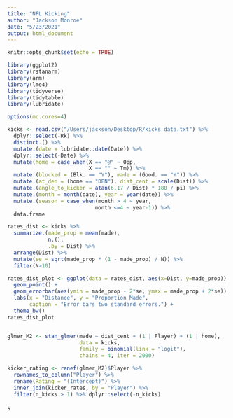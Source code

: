 ```yaml
---
title: "NFL Kicking"
author: "Jackson Monroe"
date: "5/23/2021"
output: html_document
---
```


```r
knitr::opts_chunk$set(echo = TRUE)

library(ggplot2)
library(rstanarm)
library(arm)
library(lme4)
library(tidyverse)
library(tidytable)
library(lubridate)

options(mc.cores=4)

kicks <- read.csv("/Users/jackson/Desktop/R/kicks data.txt") %>%
  dplyr::select(-Rk) %>%
  distinct.() %>%
  mutate.(date = lubridate::date(Date)) %>%
  dplyr::select(-Date) %>%
  mutate(home = case_when(X == "@" ~ Opp,
                          X == "" ~ Tm)) %>%
  mutate.(blocked = (Blk. == "Y"), made = (Good. == "Y")) %>%
  mutate.(at_den = (home == "DEN"), dist_cent = scale(Dist)) %>%
  mutate.(angle_to_kicker = atan(6.17 / Dist) * 180 / pi) %>%
  mutate.(month = month(date), year = year(date)) %>%
  mutate.(season = case_when(month > 4 ~ year,
                            month <=4 ~ year-1)) %>%
  data.frame
```

```r
rates_dist <- kicks %>%
  summarize.(made_prop = mean(made),
             n.(),
             .by = Dist) %>%
  arrange(Dist) %>%
  mutate(se = sqrt(made_prop * (1 - made_prop) / N)) %>%
  filter(N>10)

rates_dist_plot <- ggplot(data = rates_dist, aes(x=Dist, y=made_prop)) +
  geom_point() +
  geom_errorbar(aes(ymin = made_prop - 2*se, ymax = made_prop + 2*se)) +
  labs(x = "Distance", y = "Proportion Made",
       caption = "Error bars two standard errors.") +
  theme_bw()
rates_dist_plot


glmer_M2 <- stan_glmer(made ~ dist_cent + (1 | Player) + (1 | home), 
                       data = kicks,
                       family = binomial(link = "logit"), 
                       chains = 4, iter = 2000)

kicker_rating <- ranef(glmer_M2)$Player %>% 
  rownames_to_column("Player") %>% 
  rename(Rating = "(Intercept)") %>% 
  inner_join(kicker_rates, by = "Player") %>%
  filter(n_kicks > 1) %>% dplyr::select(-n_kicks)


```


s



